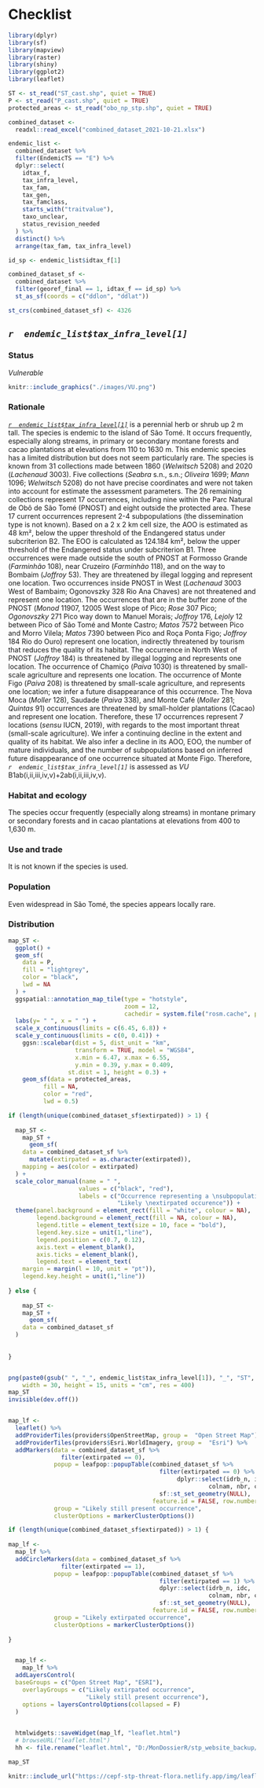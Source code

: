 # Checklist {#sp-list}



```r
library(dplyr)
library(sf)
library(mapview)
library(raster)
library(shiny)
library(ggplot2)
library(leaflet)
```


```r

ST <- st_read("ST_cast.shp", quiet = TRUE)
P <- st_read("P_cast.shp", quiet = TRUE)
protected_areas <- st_read("obo_np_stp.shp", quiet = TRUE)

combined_dataset <- 
  readxl::read_excel("combined_dataset_2021-10-21.xlsx")

endemic_list <-
  combined_dataset %>%
  filter(EndemicTS == "E") %>%
  dplyr::select(
    idtax_f,
    tax_infra_level,
    tax_fam,
    tax_gen,
    tax_famclass,
    starts_with("traitvalue"),
    taxo_unclear,
    status_revision_needed
  ) %>%
  distinct() %>%
  arrange(tax_fam, tax_infra_level)

```

```r

id_sp <- endemic_list$idtax_f[1]

combined_dataset_sf <- 
  combined_dataset %>%
  filter(georef_final == 1, idtax_f == id_sp) %>%
  st_as_sf(coords = c("ddlon", "ddlat"))

st_crs(combined_dataset_sf) <- 4326

```


## *`r  endemic_list$tax_infra_level[1]`*



### Status 

_Vulnerable_

```r
knitr::include_graphics("./images/VU.png")
```

### Rationale

[*`r  endemic_list$tax_infra_level[1]`*](https://tropicos.org/name/100299918) is a perennial herb or shrub up 2 m tall. The species is endemic to the island of São Tomé. It occurs frequently, especially along streams, in primary or secondary montane forests and cacao plantations at elevations from 110 to 1630 m. This endemic species has a limited distribution but does not seem particularly rare. The species is known from 31 collections made between 1860 (*Welwitsch* 5208) and 2020 (*Lachenaud* 3003). Five collections (*Seabra* s.n., s.n.; *Oliveira* 1699; *Mann* 1096; *Welwitsch* 5208) do not have precise coordinates and were not taken into account for estimate the assessment parameters. The 26 remaining collections represent 17 occurrences, including nine within the Parc Natural de Obô de São Tomé (PNOST) and eight outside the protected area. These 17 current occurrences represent 2-4 subpopulations (the dissemination type is not known). Based on a 2 x 2 km cell size, the AOO is estimated as 48 km², below the upper threshold of the Endangered status under subcriterion B2. The EOO is calculated as 124.184 km², below the upper threshold of the Endangered status under subcriterion B1. Three occurrences were made outside the south of PNOST at Formosso Grande (*Farminhão* 108), near Cruzeiro (*Farminhão* 118), and on the way to Bombaim (*Joffroy* 53). They are threatened by illegal logging and represent one location. Two occurrences inside PNOST in West (*Lachenaud* 3003 West of Bambaim; Ogonovszky 328 Rio Ana Chaves) are not threatened and represent one location. The occurrences that are in the buffer zone of the PNOST (*Monod* 11907, 12005 West slope of Pico; *Rose* 307 Pico; *Ogonovszky* 271 Pico way down to Manuel Morais; *Joffroy* 176, *Lejoly* 12 between Pico of São Tomé and Monte Castro; *Matos* 7572 between Pico and Morro Vilela; *Matos* 7390 between Pico and Roça Ponta Figo; *Joffroy* 184 Rio do Ouro) represent one location, indirectly threatened by tourism that reduces the quality of its habitat. The occurrence in North West of PNOST (*Joffroy* 184) is threatened by illegal logging and represents one location. The occurrence of Chamiço (*Paiva* 1030) is threatened by small-scale agriculture and represents one location. The occurrence of Monte Figo (*Paiva* 208) is threatened by small-scale agriculture, and represents one location; we infer a future disappearance of this occurrence. The Nova Moca (*Moller* 128), Saudade (*Paiva* 338), and Monte Café (*Moller* 281; *Quintas* 91) occurrences are threatened by small-holder plantations (Cacao) and represent one location. Therefore, these 17 occurrences represent 7 locations (*sensu* IUCN, 2019), with regards to the most important threat (small-scale agriculture). We infer a continuing decline in the extent and quality of its habitat. We also infer a decline in its AOO, EOO, the number of mature individuals, and the number of subpopulations based on inferred future disappearance of one occurrence situated at Monte Figo. Therefore, *`r  endemic_list$tax_infra_level[1]`* is assessed as _VU_ B1ab(i,ii,iii,iv,v)+2ab(i,ii,iii,iv,v).


### Habitat and ecology

The species occur frequently (especially along streams) in montane primary or secondary forests and in cacao plantations at elevations from 400 to 1,630 m.

### Use and trade

It is not known if the species is used.

### Population

Even widespread in São Tomé, the species appears locally rare.


### Distribution

```r


map_ST <- 
  ggplot() +
  geom_sf(
    data = P,
    fill = "lightgrey",
    color = "black",
    lwd = NA
  ) +
  ggspatial::annotation_map_tile(type = "hotstyle",
                                 zoom = 12, 
                                 cachedir = system.file("rosm.cache", package = "ggspatial")) +
  labs(y= " ", x = " ") +
  scale_x_continuous(limits = c(6.45, 6.8)) +
  scale_y_continuous(limits = c(0, 0.41)) +
    ggsn::scalebar(dist = 5, dist_unit = "km",
                   transform = TRUE, model = "WGS84", 
                   x.min = 6.47, x.max = 6.55, 
                   y.min = 0.39, y.max = 0.409, 
                 st.dist = 1, height = 0.3) +
    geom_sf(data = protected_areas,
          fill = NA,
          color = "red",
          lwd = 0.5)

if (length(unique(combined_dataset_sf$extirpated)) > 1) {
  
  map_ST <- 
    map_ST +
      geom_sf(
    data = combined_dataset_sf %>% 
      mutate(extirpated = as.character(extirpated)),
    mapping = aes(color = extirpated)
  ) +
  scale_color_manual(name = " ", 
                    values = c("black", "red"),
                    labels = c("Occurrence representing a \nsubpopulation still present",
                               "Likely \nextirpated occurence")) +
  theme(panel.background = element_rect(fill = "white", colour = NA),
        legend.background = element_rect(fill = NA, colour = NA),
        legend.title = element_text(size = 10, face = "bold"),
        legend.key.size = unit(1,"line"),
        legend.position = c(0.7, 0.12),
        axis.text = element_blank(),
        axis.ticks = element_blank(),
        legend.text = element_text(
    margin = margin(l = 10, unit = "pt")),
    legend.key.height = unit(1,"line"))
  
} else {
  
    map_ST <- 
    map_ST +
      geom_sf(
    data = combined_dataset_sf
  )
  
  
}


png(paste0(gsub(" ", "_", endemic_list$tax_infra_level[1]), "_", "ST", ".png"), 
    width = 30, height = 15, units = "cm", res = 400)
map_ST
invisible(dev.off())


map_lf <- 
  leaflet() %>%
  addProviderTiles(providers$OpenStreetMap, group =  "Open Street Map") %>%
  addProviderTiles(providers$Esri.WorldImagery, group =  "Esri") %>%
  addMarkers(data = combined_dataset_sf %>% 
               filter(extirpated == 0),
             popup = leafpop::popupTable(combined_dataset_sf %>% 
                                           filter(extirpated == 0) %>% 
                                                dplyr::select(idrb_n, idc,
                                                         colnam, nbr, coly, loc_notes, habitat) %>% 
                                           sf::st_set_geometry(NULL), 
                                         feature.id = FALSE, row.numbers = FALSE),
             group = "Likely still present occurrence",
             clusterOptions = markerClusterOptions())

if (length(unique(combined_dataset_sf$extirpated)) > 1) {
  
map_lf <- 
  map_lf %>%
  addCircleMarkers(data = combined_dataset_sf %>% 
               filter(extirpated == 1),
             popup = leafpop::popupTable(combined_dataset_sf %>% 
                                           filter(extirpated == 1) %>% 
                                           dplyr::select(idrb_n, idc,
                                                         colnam, nbr, coly, loc_notes, habitat) %>% 
                                           sf::st_set_geometry(NULL), 
                                         feature.id = FALSE, row.numbers = FALSE),
             group = "Likely extirpated occurrence",
             clusterOptions = markerClusterOptions())
  
}


  map_lf <- 
    map_lf %>% 
  addLayersControl(
  baseGroups = c("Open Street Map", "ESRI"),
    overlayGroups = c("Likely extirpated occurrence",
                      "Likely still present occurrence"),
    options = layersControlOptions(collapsed = F)
  )
  

  htmlwidgets::saveWidget(map_lf, "leaflet.html")
  # browseURL("leaflet.html")
  hh <- file.rename("leaflet.html", "D:/MonDossierR/stp_website_backup/static/img/leaflet.html")

```


```r

map_ST

```


```r
knitr::include_url("https://cepf-stp-threat-flora.netlify.app/img/leaflet")
```



